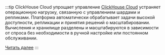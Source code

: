 :::tip ClickHouse Cloud упрощает управление
[ClickHouse Cloud](/cloud/overview)
устраняет операционную нагрузку, связанную с управлением шардами и репликами. Платформа автоматически обрабатывает задачи высокой доступности, репликации и принятия решений о масштабировании. Вычисления и хранилище разделены и масштабируются в зависимости от спроса без необходимости в ручной настройке или постоянном обслуживании.

[Читать далее](/manage/scaling)
:::
